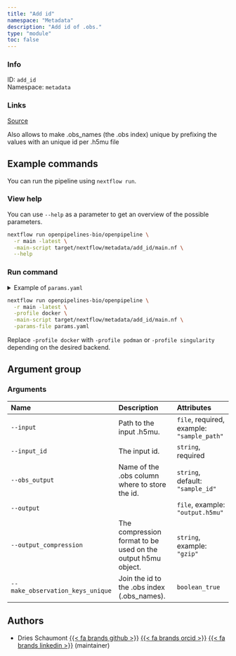 ```yaml
---
title: "Add id"
namespace: "Metadata"
description: "Add id of .obs."
type: "module"
toc: false
---
```


::: {.column-margin}

### Info

ID: `add_id`  
Namespace: `metadata`

### Links
[Source](https://github.com/openpipelines-bio/openpipeline/blob/main/src/metadata/add_id){.btn-action .btn-sm .btn-info .btn role="button"}

:::

Also allows to make .obs_names (the .obs index) unique 
by prefixing the values with an unique id per .h5mu file

## Example commands

You can run the pipeline using `nextflow run`.

### View help

You can use `--help` as a parameter to get an overview of the possible parameters.

```bash
nextflow run openpipelines-bio/openpipeline \
  -r main -latest \
  -main-script target/nextflow/metadata/add_id/main.nf \
  --help
```

### Run command

<details>
<summary>Example of `params.yaml`</summary>
```yaml

```
</details>

```bash
nextflow run openpipelines-bio/openpipeline \
  -r main -latest \
  -profile docker \
  -main-script target/nextflow/metadata/add_id/main.nf \
  -params-file params.yaml
```

:::{.callout-note}
Replace `-profile docker` with `-profile podman` or `-profile singularity` depending on the desired backend.
:::

## Argument group

### Arguments

|Name                             |Description                                                  |Attributes                                 |
|:--------------------------------|:------------------------------------------------------------|:------------------------------------------|
|`--input`                        |Path to the input .h5mu.                                     |`file`, required, example: `"sample_path"` |
|`--input_id`                     |The input id.                                                |`string`, required                         |
|`--obs_output`                   |Name of the .obs column where to store the id.               |`string`, default: `"sample_id"`           |
|`--output`                       |                                                             |`file`, example: `"output.h5mu"`           |
|`--output_compression`           |The compression format to be used on the output h5mu object. |`string`, example: `"gzip"`                |
|`--make_observation_keys_unique` |Join the id to the .obs index (.obs_names).                  |`boolean_true`                             |

## Authors


  * Dries Schaumont [{{< fa brands github >}}](https://github.com/DriesSchaumont) [{{< fa brands orcid >}}](https://orcid.org/0000-0002-4389-0440) [{{< fa brands linkedin >}}](https://linkedin.com/in/dries-schaumont) (maintainer)

